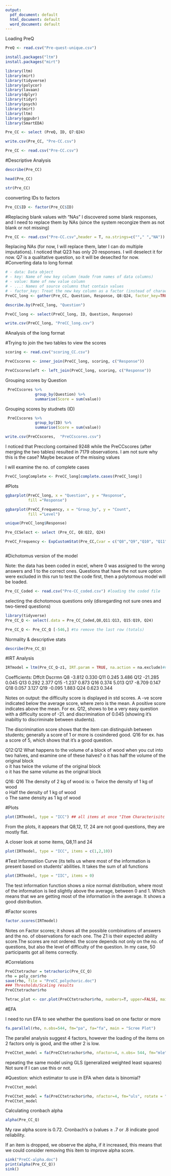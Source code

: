 ```yaml
---
output:
  pdf_document: default
  html_document: default
  word_document: default
---
```

Loading PreQ

```r
PreQ <- read.csv("Pre-quest-unique.csv")
```


```r
install.packages("ltm")
install.packages("mirt")
```


```r
library(ltm)
library(mirt)
library(tidyverse)
library(polycor)
library(lavaan)
library(dplyr) 
library(tidyr)
library(psych)
library(mirt)
library(ltm)
library(ggpubr)
library(SmartEDA)
```

```r
Pre_CC <- select (PreQ, ID, Q7:Q24)
```


```r
write.csv(Pre_CC, "Pre-CC.csv")
```

```r
Pre_CC <- read.csv("Pre-CC.csv")
```


#Descriptive Analysis

```r
describe(Pre_CC)
```


```r
head(Pre_CC)
```


```r
str(Pre_CC)
```


coonverting IDs to factors

```r
Pre_CC$ID <- factor(Pre_CC$ID)
```
#Replacing blank values with "NAs"
I discovered some blank responses, and I need to replace them by NAs (since the system recongize them as not blank or not missing)

```r
Pre_CC <- read.csv("Pre-CC.csv",header = T, na.strings=c(""," ","NA"))
```


Replacing NAs (for now, I will replace them, later I can do multiple imputations). I noticed that Q23 has only 20 responses. I will deselect it for now. Q7 is a qualitative question, so it will be deseclted for now. 
#Converting data to long format

```r

# - data: Data object
# - key: Name of new key column (made from names of data columns)
# - value: Name of new value column
# - ...: Names of source columns that contain values
# - factor_key: Treat the new key column as a factor (instead of character vector)
PreCC_long <- gather(Pre_CC, Question, Response, Q8:Q24, factor_key=TRUE)

```

```r
describe.by(PreCC_long, "Question")
```

```r
PreCC_long <- select(PreCC_long, ID, Question, Response)
```

```r
write.csv(PreCC_long, "PreCC_long.csv")
```

#Analysis of the long format


#Trying  to join the two tables to view the scores


```r
scoring <- read.csv("scoring_CC.csv")
```

```r
PreCCscores <- inner_join(PreCC_long, scoring, c("Response"))
```

```r
PreCCscoresleft <- left_join(PreCC_long, scoring, c("Response"))
```

Grouping scores by Question
```r
 PreCCscores %>% 
             group_by(Question) %>% 
             summarise(Score = sum(value))
```

Grouping scores by studnets (ID)

```r
 PreCCscores %>% 
             group_by(ID) %>% 
             summarise(Score = sum(value))
```

```r
write.csv(PreCCscores,  "PreCCscores.csv")
```

I noticed that Precclong contained 9248 while the PreCCscores (after merging the two tables) resulted in 7179 observations. I am not sure why this is the case? Maybe because of the missing values

I will examine the no. of complete cases 

```r
PreCC_longComplete <- PreCC_long[complete.cases(PreCC_long)]
```


#Plots

```r
ggbarplot(PreCC_long, x = "Question", y = "Response",
          fill ="Response")
```

```r
ggbarplot(PreCC_Frequency, x = "Group_by", y = "Count",
          fill ="Level")
```
```r
unique(PreCC_long$Response)
```



```r
Pre_CCSelect <- select (Pre_CC, Q8:Q22, Q24)
```

```r
PreCC_Frequency <- ExpCustomStat(Pre_CC,Cvar = c("Q8","Q9","Q10", "Q11", "Q12", "Q13", "Q14", "Q15", "Q16", "Q17", "Q18", "Q19", "Q20", "Q21", "Q22", "Q24"), gpby= FALSE)
```

```r

```


#Dichotomus version of the model 

Note: the data has been coded in excel, where 0 was assigned to the wrong answers and 1 to the correct ones. Questions that have the not sure option were excluded in this run to test the code first, then a polytomous model will be loaded. 

```r
Pre_CC_Coded <- read.csv("Pre-CC_coded.csv") #loading the coded file 
```

selecting the dichotomous questions only (disregarding not sure ones and two-tiered questions)

```r
library(tidyverse)
Pre_CC_Q <- select(.data = Pre_CC_Coded,Q8,Q11:Q13, Q15:Q19, Q24)

Pre_CC_Q <- Pre_CC_Q [-546,] #to remove the last row (totals)
```


Normality & descriptive stats

```r
describe(Pre_CC_Q)
```
#IRT Analysis
```r
IRTmodel = ltm(Pre_CC_Q~z1, IRT.param = TRUE, na.action = na.exclude)#na exclude command, excludes missing values
```

Coefficients:
      Dffclt  Dscrmn
Q8    -3.812   0.330
Q11    0.245   3.486
Q12  -21.285   0.045
Q13    0.292   2.377
Q15   -1.237   0.873
Q16    0.374   5.013
Q17   -8.709   0.147
Q18    0.057   3.127
Q19   -0.095   1.883
Q24    0.623   0.344

Notes on output: the difficulty score is displayed in std scores. A -ve score indicated below the average score, where zero is the mean. A positive score indicates above the mean. For ex. Q12, shows to be a very easy question with a difficulty score of -21. and discrimination of 0.045 (showing it's inabiltiy to discriminate between students). 

The discrimination score shows that the item can distinguish between students; generally a score of 1 or more is cosindered good. Q16 for ex. has a score of 5, which shows that it's a good question. 

Q12:Q12 What happens to the volume of a block of wood when you cut into two halves, and examine one of these halves?
o	it has half the volume of the original block   
o	it has twice the volume of the original block  
o	it has the same volume as the original block   

Q16:
Q16 The density of 2 kg of wood is:
o	Twice the density of 1 kg of wood  
o	Half the density of 1 kg of wood  
o	The same density as 1 kg of wood   

#Plots

```r
plot(IRTmodel, type = "ICC") ## all items at once "Item Characterisitc Curve"
```
From the plots, it appears that Q8,12, 17, 24 are not good questions, they are mostly flat. 

A closer look at some items, Q8,11 and 24

```r
plot(IRTmodel, type = "ICC", items = c(1,2,10))
```
#Test Informatiion Curve (its tells us where most of the information is present based on students' abilities. It takes the sum of all functions

```r
plot(IRTmodel, type = "IIC", items = 0)
```
The test information function shows a nice normal distribution, where most of the information is lied slightly above the average, between 0 and 1. Which means that we are getting most of the information in the average. It shows a good distribution. 

#Factor scores

```r
factor.scores(IRTmodel)
```

Notes on Factor scores;
it shows all the possible combinations of answers and the no. of observations for each one. The Z1 is their expected ability score.The scores are not ordered. the score depends not only on the no. of questions, but also the level of difficulty of the question. In my case, 50 participants got all items correctly. 


#Correlations

```r
PreCCtetrachor = tetrachoric(Pre_CC_Q)
rho = poly_cor$rho
save(rho, file = "PreCC_polychoric.doc")
### Thresholds/Scaling results
PreCCtetrachor$rho
```


```r
Tetrac_plot <- cor.plot(PreCCtetrachor$rho, numbers=T, upper=FALSE, main = "PreCC_Tetrachoric Correlation", show.legend = FALSE)
```


#EFA

I need to run EFA to see whether the questions load on one factor or more

```r
fa.parallel(rho, n.obs=544, fm="pa", fa="fa", main = "Scree Plot")
```

The parallel analysis suggest 4 factors, however the loading of the items on 2 factors only is good, and the other 2 is low. 

```r
PreCCtet_model = fa(PreCCtetrachor$rho, nfactor=4, n.obs= 544, fm="mle", rotate = "none") #I can supply the correlation matrix directly, or provide the data frame and decide which cor type to be done: 'tet' stands for tetrachoric
```
 repeating the same model using GLS (generalized weighted least squares) Not sure if I can use this or not. 
 
#Question: which estimator to use in EFA when data is binomial?
 

```r
PreCCtet_model
```

```r
PreCCtet_model = fa(PreCCtetrachor$rho, nfactor=4, fm="uls", rotate = "none") 
PreCCtet_model
```

Calculating cronbach alpha

```r
alpha(Pre_CC_Q)
```
My raw alpha score is 0.72. Cronbach’s α (values ≥ .7 or .8 indicate good reliability. 

If an item is dropped, we observe the alpha, if it increased, this means that we could consider removing this item to improve alpha score. 

```r
sink("PreCC-alpha.doc")
print(alpha(Pre_CC_Q))
sink()
```


